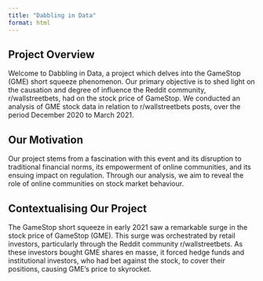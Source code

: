 ```yaml
---
title: "Dabbling in Data"
format: html
---
```


## Project Overview
Welcome to Dabbling in Data, a project which delves into the GameStop (GME) short squeeze phenomenon. Our primary objective is to shed light on the causation and degree of influence the Reddit community, r/wallstreetbets, had on the stock price of GameStop. We conducted an analysis of GME stock data in relation to r/wallstreetbets posts, over the period December 2020 to March 2021. 

## Our Motivation
Our project stems from a fascination with this event and its disruption to traditional financial norms, its empowerment of online communities, and its ensuing impact on regulation. Through our analysis, we aim to reveal the role of online communities on stock market behaviour.

## Contextualising Our Project
The GameStop short squeeze in early 2021 saw a remarkable surge in the stock price of GameStop (GME). This surge was orchestrated by retail investors, particularly through the Reddit community r/wallstreetbets. As these investors bought GME shares en masse, it forced hedge funds and institutional investors, who had bet against the stock, to cover their positions, causing GME's price to skyrocket.
